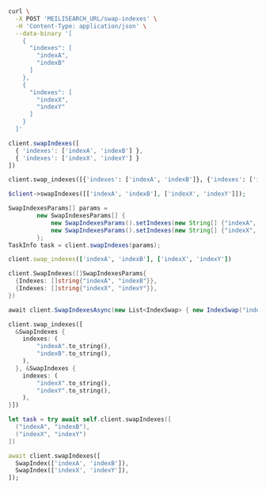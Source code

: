 <CodeGroup>

```bash cURL
curl \
  -X POST 'MEILISEARCH_URL/swap-indexes' \
  -H 'Content-Type: application/json' \
  --data-binary '[
    {
      "indexes": [
        "indexA",
        "indexB"
      ]
    },
    {
      "indexes": [
        "indexX",
        "indexY"
      ]
    }
  ]'
```


```javascript JS
client.swapIndexes([
  { 'indexes': ['indexA', 'indexB'] },
  { 'indexes': ['indexX', 'indexY'] }
])
```


```python Python
client.swap_indexes([{'indexes': ['indexA', 'indexB']}, {'indexes': ['indexX', 'indexY']}])
```


```php PHP
$client->swapIndexes([['indexA', 'indexB'], ['indexX', 'indexY']]);
```


```java Java
SwapIndexesParams[] params =
        new SwapIndexesParams[] {
            new SwapIndexesParams().setIndexes(new String[] {"indexA", "indexB"}),
            new SwapIndexesParams().setIndexes(new String[] {"indexX", "indexY"})
        };
TaskInfo task = client.swapIndexes(params);
```


```ruby Ruby
client.swap_indexes(['indexA', 'indexB'], ['indexX', 'indexY'])
```


```go Go
client.SwapIndexes([]SwapIndexesParams{
  {Indexes: []string{"indexA", "indexB"}},
  {Indexes: []string{"indexX", "indexY"}},
})
```


```csharp C#
await client.SwapIndexesAsync(new List<IndexSwap> { new IndexSwap("indexA", "indexB"), new IndexSwap("indexX", "indexY") } });
```


```rust Rust
client.swap_indexes([
  &SwapIndexes {
    indexes: (
        "indexA".to_string(),
        "indexB".to_string(),
    ),
  }, &SwapIndexes {
    indexes: (
        "indexX".to_string(),
        "indexY".to_string(),
    ),
}])
```


```swift Swift
let task = try await self.client.swapIndexes([
  ("indexA", "indexB"),
  ("indexX", "indexY")
])
```


```dart Dart
await client.swapIndexes([
  SwapIndex(['indexA', 'indexB']),
  SwapIndex(['indexX', 'indexY']),
]);
```

</CodeGroup>